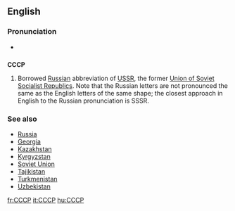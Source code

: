 {{xsee|[[СССР]] ''(Cyrillic alphabet)''}}

==English==

===Pronunciation===
* {{IPA|/si.si.si.piː/}} {{SAMPA|/si.si.si.pi:/}}

==={{initialism}}===
'''CCCP'''

# Borrowed [[Russian]] abbreviation of [[USSR]], the former [[Union of Soviet Socialist Republics]]. Note that the Russian letters are not pronounced the same as the English letters of the same shape; the closest approach in English to the Russian pronunciation is SSSR.

===See also===
*[[Russia]]
*[[Georgia]]
*[[Kazakhstan]]
*[[Kyrgyzstan]]
*[[Soviet Union]]
*[[Tajikistan]]
*[[Turkmenistan]]
*[[Uzbekistan]]

[[fr:CCCP]]
[[it:CCCP]]
[[hu:CCCP]]